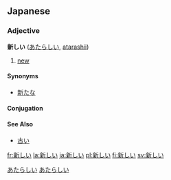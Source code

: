 == Japanese ==
{{ja-kanjitab|新}}
===Adjective===
'''新しい''' ([[あたらしい]], [[atarashii]])
# [[new]]

====Synonyms====
*[[新たな]]
====Conjugation====
{{ja-i|新し|あたらし|atarashi}}

====See Also====
*[[古い]]

[[Category:Japanese language|あたらしい]]
[[Category:い-Adjectives|あたらしい]]

[[fr:新しい]]
[[la:新しい]]
[[ja:新しい]]
[[pl:新しい]]
[[fi:新しい]]
[[sv:新しい]]